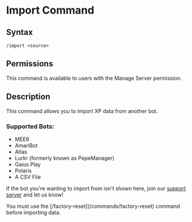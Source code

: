 
# Import Command

## Syntax

```
/import <source>
```

## Permissions

This command is available to users with the Manage Server permission.

## Description

This command allows you to import XP data from another bot.

### Supported Bots:

-   MEE6
-   AmariBot
-   Atlas
-   Lurkr (formerly known as PepeManager)
-   Gaius Play
-   Polaris
-   A CSV File

If the bot you're wanting to import from isn't shown here, join our [support server](https://discord.gg/y5BDrXCQy2) and let us know!

<Callout emoji="⚠️">
	You must use the [/factory-reset](/commands/factory-reset) command before
	importing data.
</Callout>
